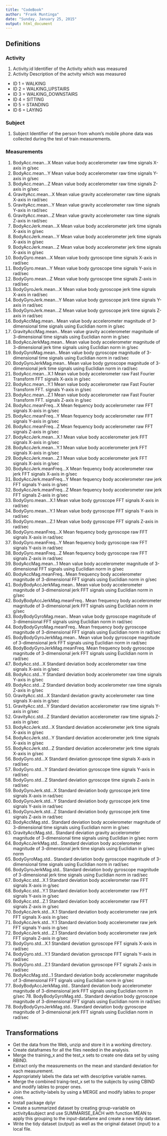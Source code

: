 ```yaml
---
title: "CodeBook"
author: "Frank Muntinga"
date: "Sunday, January 25, 2015"
output: html_document
---
```

## Definitions

### Activity

1. Activity.id        		Identifier of the Activity which was measured
2. Activity			Description of the actvity which was measured

* ID 1 = WALKING
* ID 2 = WALKING_UPSTAIRS
* ID 3 = WALKING_DOWNSTAIRS
* ID 4 = SITTING
* ID 5 = STANDING
* ID 6 = LAYING

### Subject

1. Subject 		Identifier of the person from whom's mobile phone data was collected during the test of train measurements.

### Measurements
 
 1. BodyAcc.mean...X 		Mean value body accelerometer raw time signals X-axis in g/sec
 2. BodyAcc.mean...Y 		Mean value body accelerometer raw time signals Y-axis in g/sec
 3. BodyAcc.mean...Z 		Mean value body accelerometer raw time signals Z-axis in g/sec
 4. GravityAcc.mean...X 	Mean value gravity accelerometer raw time signals X-axis in rad/sec
 5. GravityAcc.mean...Y         Mean value gravity accelerometer raw time signals Y-axis in rad/sec
 6. GravityAcc.mean...Z         Mean value gravity accelerometer raw time signals Z-axis in rad/sec
 7. BodyAccJerk.mean...X 	Mean value body accelerometer jerk time signals X-axis in g/sec
 8. BodyAccJerk.mean...Y 	Mean value body accelerometer jerk time signals X-axis in g/sec
 9. BodyAccJerk.mean...Z 	Mean value body accelerometer jerk time signals X-axis in g/sec
 10. BodyGyro.mean...X 		Mean value body gyroscope time signals X-axis in rad/sec
 11. BodyGyro.mean...Y 		Mean value body gyroscope time signals Y-axis in rad/sec
 12. BodyGyro.mean...Z 		Mean value body gyroscope time signals Z-axis in rad/sec
 13. BodyGyroJerk.mean...X 	Mean value body gyroscope jerk time signals X-axis in rad/sec
 14. BodyGyroJerk.mean...Y      Mean value body gyroscope jerk time signals Y-axis in rad/sec
 15. BodyGyroJerk.mean...Z      Mean value body gyroscope jerk time signals Z-axis in rad/sec
 16. BodyAccMag.mean.. 		Mean value body accelerometer magnitude of 3-dimensional time signals using Euclidian norm in g/sec
 17. GravityAccMag.mean.. 	Mean value gravity accelerometer magnitude of 3-dimensional time signals using Euclidian norm in g/sec
 18. BodyAccJerkMag.mean.. 	Mean value body accelerometer magnitude of 3-dimensional jerk time signals using Euclidian norm	in g/sec	
 19. BodyGyroMag.mean.. 	Mean value body gyroscope magnitude of 3-dimensional time signals using Euclidian norm in rad/sec
 20. BodyGyroJerkMag.mean.. 	Mean value body gyroscope magnitude of 3-dimensional jerk time signals using Euclidian norm in rad/sec
 21. BodyAcc.mean...X.1 	Mean value body accelerometer raw Fast Fourier Transform FFT signals X-axis in g/sec
 22. BodyAcc.mean...Y.1         Mean value body accelerometer raw Fast Fourier Transform FFT. signals Y-axis in g/sec
 23. BodyAcc.mean...Z.1         Mean value body accelerometer raw Fast Fourier Transform FFT. signals Z-axis in g/sec
 24. BodyAcc.meanFreq...X 	Mean fequency body accelerometer raw FFT signals X-axis in g/sec
 25. BodyAcc.meanFreq...Y 	Mean fequency body accelerometer raw FFT signals Y-axis in g/sec
 26. BodyAcc.meanFreq...Z 	Mean fequency body accelerometer raw FFT signals Z-axis in g/sec
 27. BodyAccJerk.mean...X.1 	Mean value body accelerometer jerk FFT signals X-axis in g/sec
 28. BodyAccJerk.mean...Y.1     Mean value body accelerometer jerk FFT signals X-axis in g/sec
 29. BodyAccJerk.mean...Z.1     Mean value body accelerometer jerk FFT signals X-axis in g/sec
 30. BodyAccJerk.meanFreq...X 	Mean fequency body accelerometer raw jerk FFT signals X-axis in g/sec
 31. BodyAccJerk.meanFreq...Y   Mean fequency body accelerometer raw jerk FFT signals Y-axis in g/sec
 32. BodyAccJerk.meanFreq...Z   Mean fequency body accelerometer raw jerk FFT signals Z-axis in g/sec
 33. BodyGyro.mean...X.1 	Mean value body gyroscope FFT signals X-axis in rad/sec
 34. BodyGyro.mean...Y.1        Mean value body gyroscope FFT signals Y-axis in rad/sec
 35. BodyGyro.mean...Z.1        Mean value body gyroscope FFT signals Z-axis in rad/sec
 36. BodyGyro.meanFreq...X 	Mean fequency body gyroscope raw FFT signals X-axis in rad/sec
 37. BodyGyro.meanFreq...Y      Mean fequency body gyroscope raw FFT signals Y-axis in rad/sec
 38. BodyGyro.meanFreq...Z      Mean fequency body gyroscope raw FFT signals Z-axis in rad/sec
 39. BodyAccMag.mean...1 	Mean value body accelerometer magnitude of 3-dimensional FFT signals using Euclidian norm in g/sec
 40. BodyAccMag.meanFreq.. 	Mean frequency body accelerometer magnitude of 3-dimensional FFT signals using Euclidian norm in g/sec
 41. BodyBodyAccJerkMag.mean.. 	Mean value body accelerometer magnitude of 3-dimensional jerk FFT signals using Euclidian norm in g/sec
 42. BodyBodyAccJerkMag.meanFreq.. Mean frequency body accelerometer magnitude of 3-dimensional jerk FFT signals using Euclidian norm in g/sec
 43. BodyBodyGyroMag.mean.. 	Mean value body gyroscope magnitude of 3-dimensional FFT signals using Euclidian norm in rad/sec
 44. BodyBodyGyroMag.meanFreq.. Mean frequency body gyroscope magnitude of 3-dimensional FFT signals using Euclidian norm in rad/sec
 45. BodyBodyGyroJerkMag.mean.. Mean value body gyroscope magnitude of 3-dimensional jerk FFT signals using Euclidian norm in rad/sec
 46. BodyBodyGyroJerkMag.meanFreq. Mean frequency body gyroscope magnitude of 3-dimensional jerk FFT signals using Euclidian norm in rad/sec 
 47. BodyAcc.std...X 		Standard deviation body accelerometer raw time signals X-axis in g/sec
 48. BodyAcc.std...Y            Standard deviation body accelerometer raw time signals Y-axis in g/sec
 49. BodyAcc.std...Z            Standard deviation body accelerometer raw time signals Z-axis in g/sec
 50. GravityAcc.std...X 	Standard deviation gravity accelerometer raw time signals X-axis in g/sec
 51. GravityAcc.std...Y         Standard deviation accelerometer raw time signals Y-axis in g/sec
 52. GravityAcc.std...Z         Standard deviation accelerometer raw time signals Z-axis in g/sec
 53. BodyAccJerk.std...X 	Standard deviation accelerometer jerk time signals X-axis in g/sec
 54. BodyAccJerk.std...Y        Standard deviation accelerometer jerk time signals X-axis in g/sec
 55. BodyAccJerk.std...Z        Standard deviation accelerometer jerk time signals X-axis in g/sec
 56. BodyGyro.std...X           Standard deviation gyroscope time signals X-axis in rad/sec
 57. BodyGyro.std...Y           Standard deviation gyroscope time signals Y-axis in rad/sec
 58. BodyGyro.std...Z           Standard deviation gyroscope time signals Z-axis in rad/sec
 59. BodyGyroJerk.std...X 	Standard deviation body gyroscope jerk time signals X-axis in rad/sec
 60. BodyGyroJerk.std...Y       Standard deviation body gyroscope jerk time signals Y-axis in rad/sec
 61. BodyGyroJerk.std...Z       Standard deviation body gyroscope jerk time signals Z-axis in rad/sec
 62. BodyAccMag.std.. 		Standard deviation body accelerometer magnitude of 3-dimensional time signals using Euclidian norm in g/sec
 63. GravityAccMag.std..        Standard deviation gravity accelerometer magnitude of 3-dimensional time signals using Euclidian in g/sec norm
 64. BodyAccJerkMag.std..       Standard deviation body accelerometer magnitude of 3-dimensional jerk time signals using Euclidian in g/sec norm		
 65. BodyGyroMag.std..          Standard deviation body gyroscope magnitude of 3-dimensional time signals using Euclidian norm in rad/sec
 66. BodyGyroJerkMag.std..      Standard deviation body gyroscope magnitude of 3-dimensional jerk time signals using Euclidian norm in rad/sec
 67. BodyAcc.std...X.1 		Standard deviation body accelerometer raw FFT signals X-axis in g/sec
 68. BodyAcc.std...Y.1          Standard deviation body accelerometer raw FFT signals Y-axis in g/sec
 69. BodyAcc.std...Z.1          Standard deviation body accelerometer raw FFT signals Z-axis in g/sec
 70. BodyAccJerk.std...X.1  	Standard deviation body accelerometer raw jerk FFT signals X-axis in g/sec
 71. BodyAccJerk.std...Y.1      Standard deviation body accelerometer raw jerk FFT signals Y-axis in g/sec
 72. BodyAccJerk.std...Z.1      Standard deviation body accelerometer raw jerk FFT signals Z-axis in g/sec
 73. BodyGyro.std...X.1 	Standard deviation gyroscope FFT signals X-axis in rad/sec
 74. BodyGyro.std...Y.1         Standard deviation gyroscope FFT signals Y-axis  in rad/sec
 75. BodyGyro.std...Z.1         Standard deviation gyroscope FFT signals Z-axis in rad/sec
 76. BodyAccMag.std...1 	Standard deviation body accelerometer magnitude of 3-dimensional FFT signals using Euclidian norm in g/sec
 77. BodyBodyAccJerkMag.std.. 	Standard deviation body accelerometer magnitude of 3-dimensional jerk FFT signals using Euclidian norm in g/sec	    78. BodyBodyGyroMag.std..       Standard deviation body gyroscope magnitude of 3-dimensional FFT signals using Euclidian norm in rad/sec
 79. BodyBodyGyroJerkMag.std.. 	Standard deviation body gyroscope magnitude of 3-dimensional jerk FFT signals using Euclidian norm in rad/sec	


## Transformations

* Get the data from the Web, unzip and store it in a working directory.
* Create dataframes for all the files needed in the analysis.
* Merge the training_x and the test_x sets to create one data set by using RBIND.
* Extract only the measurements on the mean and standard deviation for each measurement.
* Appropriately labels the data set with descriptive variable names.
* Merge the combined traing-test_x set to the subjects by using CBIND and modify lables to proper ones.
* Join the activity-labels by using a MERGE and modify lables to proper ones.
* Install package dplyr
* Create a summarized dataset by creating group-variable on activity&subject and use SUMMARISE_EACH with function MEAN 
  to apply this  grouping to the input-datafame and create a new tidy dataset.
* Write the tidy dataset (output) as well as the original dataset (input) to a local file.